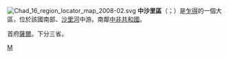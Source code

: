 [[File:Chad_16_region_locator_map_2008-02.svg|right]]
'''中沙里區'''（{{lang-ar|منطقة شاري الأوسط}}；{{lang-fr|Région Moyen-Chari}}）是[[乍得|乍得]]的一個大區，位於該國南部、[[沙里河|沙里河]]中游。南鄰[[中非共和國|中非共和國]]。

首府[[薩爾_(乍得)|薩爾]]。下分三省。

{{查德行政區劃}}

[[Category:乍得行政區劃|M]]
